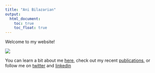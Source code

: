 ```yaml
---
title: "Ani Bilazarian"
output: 
  html_document:
    toc: true
    toc_float: true
---
```


Welcome to my website! 
 

![](ani.png)


You can learn a bit about me [here](About.html), check out my recent [publications](Publications.html), or follow me on [twitter](https://twitter.com/abilazarian) and [linkedin](https://www.linkedin.com/in/ani-bilazarian-844a3780/)





 
